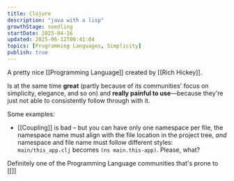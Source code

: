 ```yaml
---
title: Clojure
description: "java with a lisp"
growthStage: seedling
startDate: 2025-04-16
updated: 2025-06-12T00:41:04
topics: [Programming Languages, Simplicity]
publish: true
---
```


A pretty nice [[Programming Language]] created by [[Rich Hickey]].

Is at the same time **great** (partly because of its communities' focus on simplicity, elegance, and so on) and **really painful to use**—because they're just not able to consistently follow through with it.

Some examples:
- [[Coupling]] is bad – but you can have only one namespace per file, the namespace name must align with the file location in the project tree, _and_ namespace and file name must follow different styles: `main/this_app.clj` becomes `(ns main.this-app)`. Please, what?

<Draft>
Definitely one of the Programming Language communities that's prone to [[]]
</Draft>

